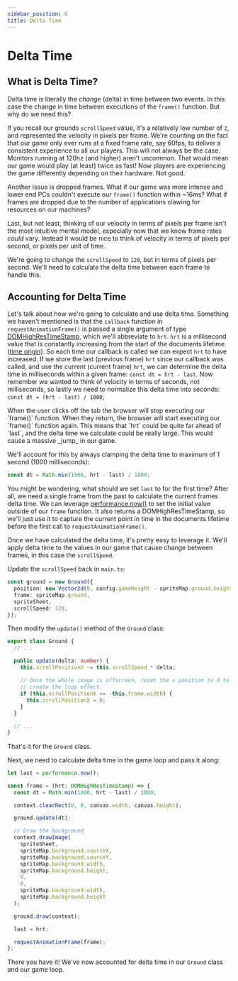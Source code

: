 ```yaml
---
sidebar_position: 6
title: Delta Time
---
```


# Delta Time

## What is Delta Time?

Delta time is literally the _change_ (delta) in time between two events. In this case the change in time between executions of the `frame()` function. But why do we need this?

If you recall our grounds `scrollSpeed` value, it's a relatively low number of `2`, and represented the velocity in pixels per frame. We're counting on the fact that our game only ever runs at a fixed frame rate, say 60fps, to deliver a consistent experience to all our players. This will not always be the case. Monitors running at 120hz (and higher) aren't uncommon. That would mean our game would play (at least) twice as fast! Now players are experiencing the game differently depending on their hardware. Not good.

Another issue is dropped frames. What if our game was more intense and lower end PCs couldn't execute our `frame()` function within ~16ms? What if frames are dropped due to the number of applications clawing for resources on our machines?

Last, but not least, thinking of our velocity in terms of pixels per frame isn't the most intuitive mental model, especially now that we know frame rates _could_ vary. Instead it would be nice to think of velocity in terms of pixels per second, or pixels per unit of time.

We're going to change the `scrollSpeed` to `120`, but in terms of pixels per second. We'll need to calculate the delta time between each frame to handle this.

## Accounting for Delta Time

Let's talk about how we're going to calculate and use delta time. Something we haven't mentioned is that the `callback` function in `requestAnimationFrame()` is passed a single argument of type [DOMHighResTimeStamp](https://developer.mozilla.org/en-US/docs/Web/API/DOMHighResTimeStamp), which we'll abbreviate to `hrt`. `hrt` is a millisecond value that is constantly increasing from the start of the documents lifetime ([time origin](https://developer.mozilla.org/en-US/docs/Web/API/DOMHighResTimeStamp#The_time_origin)). So each time our callback is called we can expect `hrt` to have increased. If we store the last (previous frame) `hrt` since our callback was called, and use the current (current frame) `hrt`, we can determine the delta time in milliseconds within a given frame: `const dt = hrt - last`. Now remember we wanted to think of velocity in terms of seconds, not milliseconds, so lastly we need to normalize this delta time into seconds: `const dt = (hrt - last) / 1000`;

<AlertInfo title="Accounting For Inactive Tabs">
  When the user clicks off the tab the browser will stop executing our `frame()` function. When they return, the browser will start executing our `frame()` function again. This means that `hrt` could be quite far ahead of `last`, and the delta time we calculate could be really large. This would cause a massive _jump_ in our game.

We'll account for this by always clamping the delta time to maximum of 1 second (1000 milliseconds):

```typescript
const dt = Math.min(1000, hrt - last) / 1000;
```

</AlertInfo>

You might be wondering, what should we set `last` to for the first time? After all, we need a single frame from the past to calculate the current frames delta time. We can leverage [performance.now()](https://developer.mozilla.org/en-US/docs/Web/API/Performance/now) to set the initial value outside of our `frame` function. It also returns a DOMHighResTimeStamp, so we'll just use it to capture the current point in time in the documents lifetime before the first call to `requestAnimationFrame()`.

Once we have calculated the delta time, it's pretty easy to leverage it. We'll apply delta time to the values in our game that cause change between frames, in this case the `scrollSpeed`.

Update the `scrollSpeed` back in `main.ts`:

```typescript title="src/main.ts" +{5}
const ground = new Ground({
  position: new Vector2d(0, config.gameHeight - spriteMap.ground.height),
  frame: spriteMap.ground,
  spriteSheet,
  scrollSpeed: 120,
});
```

Then modify the `update()` method of the `Ground` class:

```typescript title="src/entities/ground.ts" +{4-5}
export class Ground {
  // ...

  public update(delta: number) {
    this.scrollPositionX -= this.scrollSpeed * delta;

    // Once the whole image is offscreen, reset the x position to 0 to
    // create the loop effect.
    if (this.scrollPositionX <= -this.frame.width) {
      this.scrollPositionX = 0;
    }
  }

  // ...
}
```

That's it for the `Ground` class.

Next, we need to calculate delta time in the game loop and pass it along:

```typescript title="src/main.ts" +{1,3-4,8,25}
let last = performance.now();

const frame = (hrt: DOMHighResTimeStamp) => {
  const dt = Math.min(1000, hrt - last) / 1000;

  context.clearRect(0, 0, canvas.width, canvas.height);

  ground.update(dt);

  // Draw the background
  context.drawImage(
    spriteSheet,
    spriteMap.background.sourceX,
    spriteMap.background.sourceY,
    spriteMap.background.width,
    spriteMap.background.height,
    0,
    0,
    spriteMap.background.width,
    spriteMap.background.height
  );

  ground.draw(context);

  last = hrt;

  requestAnimationFrame(frame);
};
```

There you have it! We've now accounted for delta time in our `Ground` class and our game loop.

